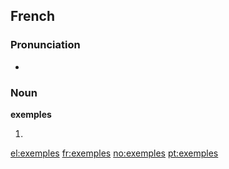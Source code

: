 ==French==

===Pronunciation===
* {{IPA|/ɛ.ɡzɑ̃pl/|lang=fr}}

===Noun===
'''exemples''' {{m|p}}

# {{plural of|exemple|lang=fr}}

[[el:exemples]]
[[fr:exemples]]
[[no:exemples]]
[[pt:exemples]]